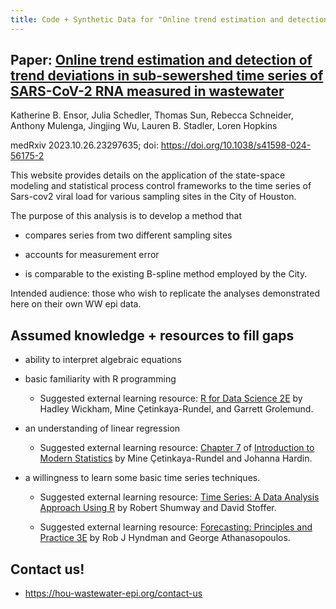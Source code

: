 ```yaml
---
title: Code + Synthetic Data for "Online trend estimation and detection of trend deviations in sub-sewershed time series of SARS-CoV-2 RNA measured in wastewater"
---
```


::: {.callout-note collapse="true"}
## Paper: [Online trend estimation and detection of trend deviations in sub-sewershed time series of SARS-CoV-2 RNA measured in wastewater](https://www.medrxiv.org/content/10.1101/2023.10.26.23297635v1)

Katherine B. Ensor, Julia Schedler, Thomas Sun, Rebecca Schneider, Anthony Mulenga, Jingjing Wu, Lauren B. Stadler, Loren Hopkins

medRxiv 2023.10.26.23297635; doi: [https://doi.org/10.1038/s41598-024-56175-2
](https://doi.org/10.1038/s41598-024-56175-2
)
:::

This website provides details on the application of the state-space modeling and statistical process control frameworks to the time series of Sars-cov2 viral load for various sampling sites in the City of Houston.

The purpose of this analysis is to develop a method that

-   compares series from two different sampling sites

-   accounts for measurement error

-   is comparable to the existing B-spline method employed by the City.

Intended audience: those who wish to replicate the analyses demonstrated here on their own WW epi data.

::: {.callout-note collapse="'false'"}
## Assumed knowledge + resources to fill gaps

-   ability to interpret algebraic equations

-   basic familiarity with R programming

    -   Suggested external learning resource: [R for Data Science 2E](https://r4ds.hadley.nz/) by Hadley Wickham, Mine Çetinkaya-Rundel, and Garrett Grolemund.

-   an understanding of linear regression

    -   Suggested external learning resource: [Chapter 7](https://openintro-ims.netlify.app/model-slr.html) of [Introduction to Modern Statistics](https://openintro-ims.netlify.app/index.html) by Mine Çetinkaya-Rundel and Johanna Hardin.

-   a willingness to learn some basic time series techniques.

    -   Suggested external learning resource: [Time Series: A Data Analysis Approach Using R](https://www.stat.pitt.edu/stoffer/tsda/) by Robert Shumway and David Stoffer.

    -   Suggested external learning resource: [Forecasting: Principles and Practice 3E](https://otexts.com/fpp3/) by Rob J Hyndman and George Athanasopoulos.
:::

::: callout-note
## Contact us!

-   <https://hou-wastewater-epi.org/contact-us>
:::
